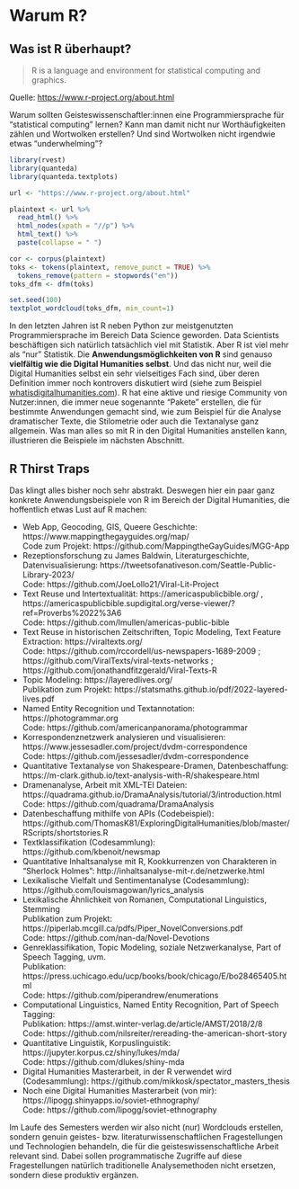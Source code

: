# Warum R? {-} 

## Was ist R überhaupt? {-}

> R is a language and environment for statistical computing and graphics. 

Quelle: [https://www.r-project.org/about.html](https://www.r-project.org/about.html) 


Warum sollten Geisteswissenschaftler:innen eine Programmiersprache für "statistical computing" lernen? Kann man damit nicht nur Worthäufigkeiten zählen und Wortwolken erstellen? Und sind Wortwolken nicht irgendwie etwas "underwhelming"?


```r

library(rvest)
library(quanteda)
library(quanteda.textplots)

url <- "https://www.r-project.org/about.html"

plaintext <- url %>%
  read_html() %>% 
  html_nodes(xpath = "//p") %>%
  html_text() %>%
  paste(collapse = " ")

cor <- corpus(plaintext)
toks <- tokens(plaintext, remove_punct = TRUE) %>%
  tokens_remove(pattern = stopwords("en"))
toks_dfm <- dfm(toks)

set.seed(100)
textplot_wordcloud(toks_dfm, min_count=1)

```


In den letzten Jahren ist R neben Python zur meistgenutzten Programmiersprache im Bereich Data Science geworden. Data Scientists beschäftigen sich natürlich tatsächlich viel mit Statistik. Aber R ist viel mehr als "nur" Statistik. Die **Anwendungsmöglichkeiten von R** sind genauso **vielfältig wie die Digital Humanities selbst**. Und das nicht nur, weil die Digital Humanities selbst ein sehr vielseitiges Fach sind, über deren Definition immer noch kontrovers diskutiert wird (siehe zum Beispiel [whatisdigitalhumanities.com](https://whatisdigitalhumanities.com/)). R hat eine aktive und riesige Community von Nutzer:innen, die immer neue sogenannte "Pakete" erstellen, die für bestimmte Anwendungen gemacht sind, wie zum Beispiel für die Analyse dramatischer Texte, die Stilometrie oder auch die Textanalyse ganz allgemein.  Was man alles so mit R in den Digital Humanities anstellen kann, illustrieren die Beispiele im nächsten Abschnitt.  

## R Thirst Traps {-}

Das klingt alles bisher noch sehr abstrakt. Deswegen hier ein paar ganz konkrete Anwendungsbeispiele von R im Bereich der Digital Humanities, die hoffentlich etwas Lust auf R machen: 

- Web App, Geocoding, GIS, Queere Geschichte: https://www.mappingthegayguides.org/map/ \
Code zum Projekt: https://github.com/MappingtheGayGuides/MGG-App
- Rezeptionsforschung zu James Baldwin, Literaturgeschichte, Datenvisualisierung: https://tweetsofanativeson.com/Seattle-Public-Library-2023/ \
Code: https://github.com/JoeLollo21/Viral-Lit-Project
- Text Reuse und Intertextualität: https://americaspublicbible.org/ , https://americaspublicbible.supdigital.org/verse-viewer/?ref=Proverbs%2022%3A6 \
Code: https://github.com/lmullen/americas-public-bible
- Text Reuse in historischen Zeitschriften, Topic Modeling, Text Feature Extraction: https://viraltexts.org/ \
Code: https://github.com/rccordell/us-newspapers-1689-2009 ;  https://github.com/ViralTexts/viral-texts-networks ; https://github.com/jonathandfitzgerald/Viral-Texts-R 
- Topic Modeling: https://layeredlives.org/ \
Publikation zum Projekt: https://statsmaths.github.io/pdf/2022-layered-lives.pdf
- Named Entity Recognition und Textannotation: https://photogrammar.org \
Code: https://github.com/americanpanorama/photogrammar
- Korrespondenznetzwerk analysieren und visualisieren: https://www.jessesadler.com/project/dvdm-correspondence \
Code: https://github.com/jessesadler/dvdm-correspondence
- Quantitative Textanalyse von Shakespeare-Dramen, Datenbeschaffung: https://m-clark.github.io/text-analysis-with-R/shakespeare.html
- Dramenanalyse, Arbeit mit XML-TEI Dateien:  https://quadrama.github.io/DramaAnalysis/tutorial/3/introduction.html \
Code: https://github.com/quadrama/DramaAnalysis
- Datenbeschaffung mithilfe von APIs (Codebeispiel): https://github.com/ThomasK81/ExploringDigitalHumanities/blob/master/RScripts/shortstories.R
- Textklassifikation (Codesammlung): https://github.com/kbenoit/newsmap
- Quantitative Inhaltsanalyse mit R, Kookkurrenzen von Charakteren in "Sherlock Holmes": http://inhaltsanalyse-mit-r.de/netzwerke.html 
- Lexikalische Vielfalt und Sentimentanalyse (Codesammlung): https://github.com/louismagowan/lyrics_analysis
- Lexikalische Ähnlichkeit von Romanen, Computational Linguistics, Stemming \
Publikation zum Projekt: https://piperlab.mcgill.ca/pdfs/Piper_NovelConversions.pdf \
Code: https://github.com/nan-da/Novel-Devotions
- Genreklassifikation, Topic Modeling, soziale Netzwerkanalyse, Part of Speech Tagging, uvm. \
Publikation: https://press.uchicago.edu/ucp/books/book/chicago/E/bo28465405.html \
Code: https://github.com/piperandrew/enumerations
- Computational Linguistics, Named Entity Recognition, Part of Speech Tagging: \
Publikation: https://amst.winter-verlag.de/article/AMST/2018/2/8 \
Code: https://github.com/nilsreiter/rereading-the-american-short-story
- Quantitative Linguistik, Korpuslinguistik: https://jupyter.korpus.cz/shiny/lukes/mda/ \
Code: https://github.com/dlukes/shiny-mda 
- Digital Humanities Masterarbeit, in der R verwendet wird (Codesammlung): https://github.com/mikkosk/spectator_masters_thesis
- Noch eine Digital Humanities Masterarbeit (von mir): https://lipogg.shinyapps.io/soviet-ethnography/ \
Code: https://github.com/lipogg/soviet-ethnography


Im Laufe des Semesters werden wir also nicht (nur) Wordclouds erstellen, sondern genuin geistes- bzw. literaturwissenschaftlichen Fragestellungen und Technologien behandeln, die für die geisteswissenschaftliche Arbeit relevant sind. Dabei sollen programmatische Zugriffe auf diese Fragestellungen natürlich traditionelle Analysemethoden nicht ersetzen, sondern diese produktiv ergänzen.


